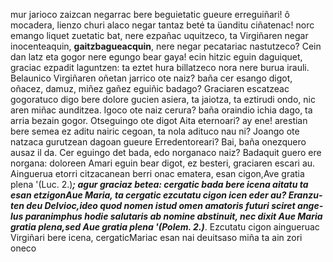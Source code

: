 <noinclude><pagequality level="3" user="Alonmikel" /></noinclude>mur jarioco zaizcan negarrac bere beguietatic gueure erreguiñari! ô mocadera, lienzo churi alaco negar tantaz beté ta üanditu ciñatenac! norc emango liquet zuetatic bat, nere ezpañac uquitzeco, ta Virgiñaren negar inocenteaquin, '''gaitzbagueacquin''', nere negar pecatariac nastutzeco? Cein dan latz eta gogor nere egungo bear gaya! ecin hitzic eguin daguiquet, graciac ezpadit laguntzen: ta eztet hura billatzeco nora nere burua irauli. Belaunico Virgiñaren oñetan jarrico ote naiz? baña cer esango digot, oñacez, damuz, miñez gañez eguiñic badago? Graciaren escatzeac gogoratuco digo bere dolore gucien asiera, ta jaiotza, ta eztirudi ondo, nic aren miñac aunditzea. Igoco ote naiz cerura? baña oraindio ichia dago, ta arria bezain gogor. Otseguingo ote digot Aita eternoari? ay ene! arestian bere semea ez aditu nairic cegoan, ta nola adituco nau ni? Joango ote natzaca gurutzean dagoan gueure Erredentoreari? Bai, baña onezquero ausaz il da. Cer eguingo det bada, edo norganaco naiz? Badaquit guero ere norgana: doloreen Amari eguin bear digot, ez besteri, graciaren escari au. Ainguerua etorri citzacanean berri onac ematera, esan cigon,</span><span lang="la">Ave gratia plena </span><span lang="eu">'(Luc. 2.)'''''; agur graciaz betea: cergatic bada bere icena aitatu ta esan etzigon</span><span lang="la">Aue Maria</span><span lang="eu">, ta cergatic ezcutatu cigon icen eder au? Eranzuten deu Delvioc,</span><span lang="la">ideo quod nomen istud omen amatoris futuri sciret angelus paranimphus hodie salutaris ab nomine abstinuit, nec dixit Aue Maria gratia plena</span><span lang="eu">,</span><span lang="la">sed Aue gratia plena </span><span lang="eu">'(Polem. 2.)'''''. Ezcutatu cigon aingueruac Virgiñari bere icena, cergatic</span><span lang="la">Mariac</span><span lang="eu"> esan nai deu</span><span lang="la">itsaso miña</span><span lang="eu"> ta ain zori oneco<noinclude><references/></noinclude>